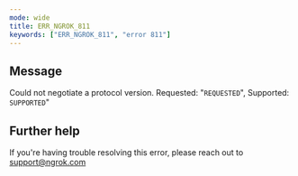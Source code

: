 ```yaml
---
mode: wide
title: ERR_NGROK_811
keywords: ["ERR_NGROK_811", "error 811"]
---
```


## Message

Could not negotiate a protocol version. Requested: "`REQUESTED`", Supported: `SUPPORTED`"

## Further help

If you're having trouble resolving this error, please reach out to [support@ngrok.com](mailto:support@ngrok.com?subject=Help%20with%20ERR_NGROK_811)
